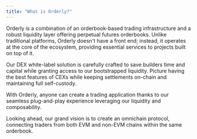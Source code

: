 ```yaml
---
title: "What is Orderly?"
---
```


Orderly is a combination of an orderbook-based trading infrastructure and a robust liquidity layer offering perpetual futures orderbooks. Unlike traditional platforms, Orderly doesn't have a front end; instead, it operates at the core of the ecosystem, providing essential services to projects built on top of it.

Our DEX white-label solution is carefully crafted to save builders time and capital while granting access to our bootstrapped liquidity. Picture having the best features of CEXs while keeping settlements on-chain and maintaining full self-custody.

With Orderly, anyone can create a trading application thanks to our seamless plug-and-play experience leveraging our liquidity and composability.

Looking ahead, our grand vision is to create an omnichain protocol, connecting traders from both EVM and non-EVM chains within the same orderbook.
